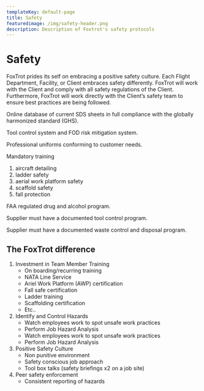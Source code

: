 ```yaml
---
templateKey: default-page
title: Safety
featuredimage: /img/safety-header.png
description: Description of Foxtrot's safety protocols
---
```


# Safety

FoxTrot prides its self on embracing a positive safety culture. Each Flight Department, Facility, or Client embraces safety differently. FoxTrot will work with the Client and comply with all safety regulations of the Client. Furthermore, FoxTrot will work directly with the Client’s safety team to ensure best practices are being followed.

<FeatureTable>
  <FeatureTableColumn header='Accountability'>
Online database of current SDS sheets in full compliance with the globally harmonized standard (GHS).

Tool control system and FOD risk mitigation system.

  </FeatureTableColumn>

  <FeatureTableColumn header='Training'>
Professional uniforms conforming to customer needs.

Mandatory training

1. aircraft detailing
1. ladder safety
1. aerial work platform safety
1. scaffold safety
1. fall protection

FAA regulated drug and alcohol program.

  </FeatureTableColumn>

  <FeatureTableColumn header='Supplier'>
Supplier must have a documented tool control program.

Supplier must have a documented waste control and disposal program.

  </FeatureTableColumn>

</FeatureTable>

## The FoxTrot difference

1. Investment in Team Member Training
   - On boarding/recurring training
   - NATA Line Service
   - Ariel Work Platform (AWP) certification
   - Fall safe certification
   - Ladder training
   - Scaffolding certification
   - Etc..
1. Identify and Control Hazards
   - Watch employees work to spot unsafe work practices
   - Perform Job Hazard Analysis
   - Watch employees work to spot unsafe work practices
   - Perform Job Hazard Analysis
1. Positive Safety Culture
   - Non punitive environment
   - Safety conscious job approach
   - Tool box talks (safety briefings x2 on a job site)
1. Peer safety enforcement
   - Consistent reporting of hazards
